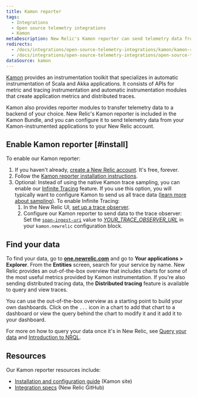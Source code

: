```yaml
---
title: Kamon reporter
tags:
  - Integrations
  - Open source telemetry integrations
  - Kamon
metaDescription: New Relic's Kamon reporter can send telemetry data from your Kamon-instrumented applications to your New Relic account.
redirects:
  - /docs/integrations/open-source-telemetry-integrations/kamon/kamon-reporter
  - /docs/integrations/open-source-telemetry-integrations/open-source-telemetry-integration-list/kamon-reporter
dataSource: kamon
---
```


[Kamon](https://kamon.io/) provides an instrumentation toolkit that specializes in automatic instrumentation of Scala and Akka applications. It consists of APIs for metric and tracing instrumentation and automatic instrumentation modules that create application metrics and distributed traces.

Kamon also provides reporter modules to transfer telemetry data to a backend of your choice. New Relic's Kamon reporter is included in the Kamon Bundle, and you can configure it to send telemetry data from your Kamon-instrumented applications to your New Relic account.

## Enable Kamon reporter [#install]

To enable our Kamon reporter:

1. If you haven't already, [create a New Relic account](https://newrelic.com/signup). It's free, forever.
2. Follow the [Kamon reporter installation instructions](https://kamon.io/docs/latest/reporters/newrelic/).
3. Optional: Instead of using the native Kamon trace sampling, you can enable our [Infinite Tracing](/docs/introduction-infinite-tracing) feature. If you use this option, you will typically want to configure Kamon to send us all trace data ([learn more about sampling](/docs/distributed-tracing/concepts/how-new-relic-distributed-tracing-works)). To enable Infinite Tracing:
   1. In the New Relic UI, [set up a trace observer](/docs/infinite-tracing-set-trace-observer#set-up).
   2. Configure our Kamon reporter to send data to the trace observer: Set the [`span-ingest-uri`](https://kamon.io/docs/latest/reporters/newrelic/) value to [<var>YOUR_TRACE_OBSERVER_URL</var>](/docs/infinite-tracing-set-trace-observer#ui-endpoints) in your `kamon.newrelic` configuration block.

<InstallFeedback />

## Find your data

To find your data, go to **[one.newrelic.com](https://one.newrelic.com/all-capabilities)** and go to **Your applications > Explorer**. From the **Entities** screen, search for your service by name. New Relic provides an out-of-the-box overview that includes charts for some of the most useful metrics provided by Kamon instrumentation. If you're also sending distributed tracing data, the **Distributed tracing** feature is available to query and view traces.

You can use the out-of-the-box overview as a starting point to build your own dashboards. Click on the `...` icon in a chart to add that chart to a dashboard or view the query behind the chart to modify it and it add it to your dashboard.

For more on how to query your data once it's in New Relic, see [Query your data](/docs/using-new-relic/data/understand-data/query-new-relic-data) and [Introduction to NRQL](/docs/query-data/nrql-new-relic-query-language/getting-started/introduction-nrql).

## Resources

Our Kamon reporter resources include:

* [Installation and configuration guide](https://kamon.io/docs/latest/reporters/newrelic/) (Kamon site)
* [Integration specs](https://github.com/newrelic/newrelic-exporter-specs/tree/master/kamon) (New Relic GitHub)
